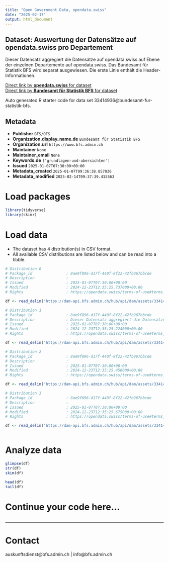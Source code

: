 ```yaml
---
title: "Open Government Data, opendata.swiss"
date: "2025-02-17"
output: html_document
---
```


## Dataset: Auswertung der Datensätze auf opendata.swiss pro Departement

Dieser Datensatz aggregiert die Datensätze auf opendata.swiss auf Ebene der einzelnen Departemente auf opendata.swiss. Das Bundesamt für Statistik BFS wird separat ausgewiesen. Die erste Linie enthält die Header-Informationen.

[Direct link by **opendata.swiss** for dataset](https://opendata.swiss/de/dataset/auswertung-der-datensatze-auf-opendata-swiss-pro-departement1)<br>
[Direct link by **Bundesamt für Statistik BFS** for dataset](https://www.bfs.admin.ch/asset/de/ts-d-00.02-OGD-02)

Auto generated R starter code for data set 33414936@bundesamt-fur-statistik-bfs.

## Metadata

- **Publisher** `BFS/OFS`
- **Organization.display_name.de** `Bundesamt für Statistik BFS`
- **Organization.url** `https://www.bfs.admin.ch`
- **Maintainer** `None`
- **Maintainer_email** `None`
- **Keywords.de** `['grundlagen-und-ubersichten']`
- **Issued** `2025-01-07T07:30:00+00:00`
- **Metadata_created** `2025-01-07T09:36:38.857036`
- **Metadata_modified** `2025-02-14T09:37:39.415563`


# Load packages

```r

library(tidyverse)
library(skimr)

```

# Load data

-   The dataset has 4 distribution(s) in CSV format.
-   All available CSV distributions are listed below and can be read into a tibble.

```r

# Distribution 0
# Package_id               : 8ae9f896-d17f-440f-8f22-42fb967bbcde
# Description              : 
# Issued                   : 2025-01-07T07:30:00+00:00
# Modified                 : 2024-12-23T12:35:25.737000+00:00
# Rights                   : https://opendata.swiss/terms-of-use#terms_open

df <- read_delim('https://dam-api.bfs.admin.ch/hub/api/dam/assets/33414949/master')

# Distribution 1
# Package_id               : 8ae9f896-d17f-440f-8f22-42fb967bbcde
# Description              : Dieser Datensatz aggregiert die Datensätze auf opendata.swiss auf Ebene der einzelnen Departemente auf opendata.swiss. Das Bundesamt für Statistik BFS wird separat ausgewiesen. Die erste Linie enthält die Header-Informationen.
# Issued                   : 2025-01-07T07:30:00+00:00
# Modified                 : 2024-12-23T12:35:25.224000+00:00
# Rights                   : https://opendata.swiss/terms-of-use#terms_open

df <- read_delim('https://dam-api.bfs.admin.ch/hub/api/dam/assets/33414942/master')

# Distribution 2
# Package_id               : 8ae9f896-d17f-440f-8f22-42fb967bbcde
# Description              : 
# Issued                   : 2025-01-07T07:30:00+00:00
# Modified                 : 2024-12-23T12:35:25.456000+00:00
# Rights                   : https://opendata.swiss/terms-of-use#terms_open

df <- read_delim('https://dam-api.bfs.admin.ch/hub/api/dam/assets/33414953/master')

# Distribution 3
# Package_id               : 8ae9f896-d17f-440f-8f22-42fb967bbcde
# Description              : 
# Issued                   : 2025-01-07T07:30:00+00:00
# Modified                 : 2024-12-23T12:35:25.675000+00:00
# Rights                   : https://opendata.swiss/terms-of-use#terms_open

df <- read_delim('https://dam-api.bfs.admin.ch/hub/api/dam/assets/33414947/master')



```

# Analyze data

```r

glimpse(df)
str(df)
skim(df)

head(df)
tail(df)

```

# Continue your code here...

```r

```

------------------------------------------------------------------------

# Contact

auskunftsdienst@bfs.admin.ch | info@bfs.admin.ch
